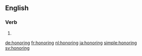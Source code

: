 ==English==

===Verb===
{{head|en|present participle}}

# {{present participle of|honor|lang=en}}

[[de:honoring]]
[[fr:honoring]]
[[nl:honoring]]
[[ja:honoring]]
[[simple:honoring]]
[[sv:honoring]]